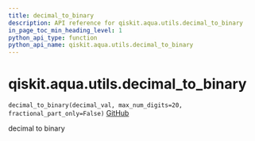 ```yaml
---
title: decimal_to_binary
description: API reference for qiskit.aqua.utils.decimal_to_binary
in_page_toc_min_heading_level: 1
python_api_type: function
python_api_name: qiskit.aqua.utils.decimal_to_binary
---
```


# qiskit.aqua.utils.decimal\_to\_binary

<span id="qiskit.aqua.utils.decimal_to_binary" />

`decimal_to_binary(decimal_val, max_num_digits=20, fractional_part_only=False)` [GitHub](https://github.com/qiskit-community/qiskit-aqua/tree/stable/0.9/qiskit/aqua/utils/decimal_to_binary.py "view source code")

decimal to binary

